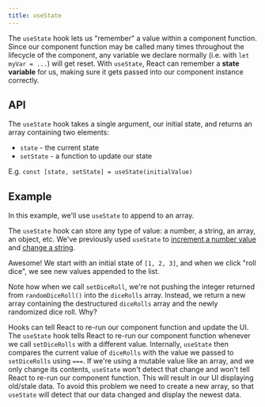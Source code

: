 ```yaml
---
title: useState
---
```



<Author name="@msyleung" url="https://twitter.com/msyleung" />

The `useState` hook lets us "remember" a value within a component function. Since our component function may be called many times throughout the lifecycle of the component, any variable we declare normally (i.e. with `let myVar = ...`) will get reset. With `useState`, React can remember a **state variable** for us, making sure it gets passed into our component instance correctly.

## API

The `useState` hook takes a single argument, our initial state, and returns an array containing two elements:

- `state` - the current state
- `setState` - a function to update our state

E.g. `const [state, setState] = useState(initialValue)`

## Example

In this example, we'll use `useState` to append to an array.

The `useState` hook can store any type of value: a number, a string, an array, an object, etc. We've previously used `useState` to [increment a number value](/react/events) and [change a string](/react/user_input).

<Example code={useStateArray} />

Awesome! We start with an initial state of `[1, 2, 3]`, and when we click "roll dice", we see new values appended to the list.

Note how when we call `setDiceRoll`, we're not pushing the integer returned from `randomDiceRoll()` into the `diceRolls` array. Instead, we return a new array containing the destructured `diceRolls` array and the newly randomized dice roll. Why?

Hooks can tell React to re-run our component function and update the UI. The `useState` hook tells React to re-run our component function whenever we call `setDiceRolls` with a different value. Internally, `useState` then compares the current value of `diceRolls` with the value we passed to `setDiceRolls` using `===`. If we're using a mutable value like an array, and we only change its contents, `useState` won't detect that change and won't tell React to re-run our component function. This will result in our UI displaying old/stale data. To avoid this problem we need to create a new array, so that `useState` will detect that our data changed and display the newest data.
